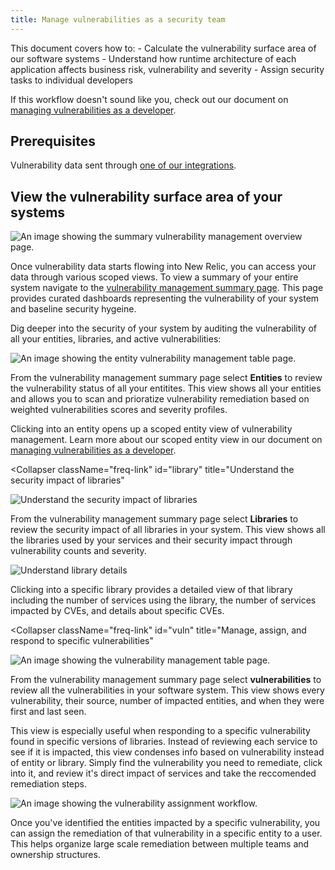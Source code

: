 ```yaml
---
title: Manage vulnerabilities as a security team
---
```








This document covers how to: 
    - Calculate the vulnerability surface area of our software systems
    - Understand how runtime architecture of each application affects business risk, vulnerability and severity
    - Assign security tasks to individual developers

If this workflow doesn't sound like you, check out our document on [managing vulnerabilities as a developer](/docs/vulnerability-management/dev-workflow).

## Prerequisites

Vulnerability data sent through [one of our integrations](/docs/vulnerability-management/integrations/overview).

## View the vulnerability surface area of your systems

<img
  title="Vulnerability management overview"
  alt="An image showing the summary vulnerability management overview page."
  src={vmOverview}
/>

Once vulnerability data starts flowing into New Relic, you can access your data through various scoped views. To view a summary of your entire system navigate to the [vulnerability management summary page](https://one.newrelic.com/vulnerability-management). This page provides curated dashboards representing the vulnerability of your system and baseline security hygeine. 

Dig deeper into the security of your system by auditing the vulnerability of all your entities, libraries, and active vulnerabilities:

<CollapserGroup>
  <Collapser
    className="freq-link"
    id="entity"
    title="Manage vulnerabilities for all your entities"
  >

<img
  title="Vulnerability management overview"
  alt="An image showing the entity vulnerability management table page."
  src={vmEntitySec}
/>

From the vulnerability management summary page select **Entities** to review the vulnerability status of all your entitites. This view shows all your entities and allows you to scan and prioratize vulnerability remediation based on weighted vulnerabilities scores and severity profiles.

Clicking into an entity opens up a scoped entity view of vulnerability management. Learn more about our scoped entity view in our document on [managing vulnerabilities as a developer](/docs/vulnerability-management/dev-workflow).
  </Collapser>

  <Collapser
    className="freq-link"
    id="library"
    title="Understand the security impact of libraries"
  >

<img
  title="Vulnerability library overview"
  alt="Understand the security impact of libraries"
  src={vmLibraries}
/>

From the vulnerability management summary page select **Libraries** to review the security impact of all libraries in your system. This view shows all the libraries used by your services and their security impact through vulnerability counts and severity. 

<img
  title="Vulnerability library details"
  alt="Understand library details"
  src={vmLibDetails}
/>

Clicking into a specific library provides a detailed view of that library including the number of services using the library, the number of services impacted by  CVEs, and details about specific CVEs.
  </Collapser>

<Collapser
    className="freq-link"
    id="vuln"
    title="Manage, assign, and respond to specific vulnerabilities"
  >

<img
  title="Vulnerability overview"
  alt="An image showing the vulnerability management table page."
  src={vmVulnTab}
/>

From the vulnerability management summary page select **vulnerabilities** to review all the vulnerabilities in your software system. This view shows every vulnerability, their source, number of impacted entities, and when they were first and last seen. 

This view is especially useful when responding to a specific vulnerability found in specific versions of libraries. Instead of reviewing each service to see if it is impacted, this view condenses info based on vulnerability instead of entity or library. Simply find the vulnerability you need to remediate, click into it, and review it's direct impact of services and take the reccomended remediation steps.

<img
  title="Vulnerability assignment"
  alt="An image showing the vulnerability assignment workflow."
  src={vmVulnTab}
/>

Once you've identified the entities impacted by a specific vulnerability, you can assign the remediation of that vulnerability in a specific entity to a user. This helps organize large scale remediation between multiple teams and ownership structures. 

  </Collapser>
</CollapserGroup>

